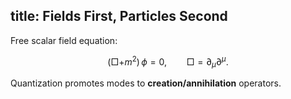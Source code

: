 title: Fields First, Particles Second
---


Free scalar field equation:


$$ (\Box + m^2)\,\phi = 0, \qquad \Box = \partial_\mu \partial^\mu. $$


Quantization promotes modes to **creation/annihilation** operators.